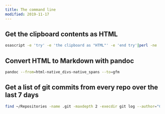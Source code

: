 ```yaml
---
title: The command line
modified: 2019-11-17
---
```


## Get the clipboard contents as HTML

<Bookmark url='https://stackoverflow.com/questions/2545289/getting-rtf-data-out-of-mac-os-x-pasteboard-clipboard' />

```sh
osascript -e 'try' -e 'the clipboard as "HTML"' -e 'end try'|perl -ne 'print chr foreach unpack("C*",pack("H*",substr($_,11,-3)))'
```

## Convert HTML to Markdown with pandoc

```sh
pandoc --from=html-native_divs-native_spans --to=gfm
```

## Get a list of git commits from every repo over the last 7 days

```sh
find ~/Repositories -name .git -maxdepth 2 -execdir git log --author="Chase McCoy" --format="- %s" --since=-7days --reverse --no-merges --all \; | pbcopy
```